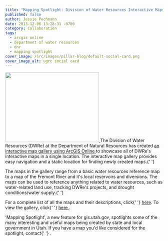 ```yaml
---
title: "Mapping Spotlight: Division of Water Resources Interactive Maps"
published: false
author: Jessie Pechmann
date: 2013-12-06 13:28:31 -0700
category: Collaboration
tags:
  - arcgis online
  - department of water resources
  - dnr
  - mapping spotlight
cover_image: /src/images/pillar-blog/default-social-card.png
cover_image_alt: ugrc social card
---
```



<p>
  <a href="/images/404.png">
    <img src="/images/404.png" alt="" title="DWReGallery" width="300" height="223" class="inline-text-left" />
  </a>
  The Division of Water Resources (DWRe) at the Department of Natural Resources has created <a href="https://utahdnr.maps.arcgis.com/apps/PublicGallery/index.html?appid=85fc79669ffc421787501a7a9185a980&group=05b76e9c026248c3971ebe9da4f864ae">
    an interactive map gallery using ArcGIS Online
  </a> to showcase all of DWRe's interactive maps in a single location. The interactive map gallery provides easy navigation
  and a static location for finding newly created maps.{' '}
</p>
<p>
  The maps in the gallery range from a basic water resources reference map to a map of the Fremont River and it's local
  reservoirs and diversions. The maps can be used to reference anything related to water resources, such as
  water-related land use, tracking DWRe's projects, and drought conditions/water supply.{' '}
</p>
<p>
  For a complete list of all the maps and their descriptions, click{' '}
  <a href="https://docs.google.com/a/utah.gov/document/d/1IQhoxOXuF7wtxF1xBoPCswS1brTJ8rlGkYzTnLRg67c/edit">here</a>. To
  view the gallery, click{' '}
  <a href="https://utahdnr.maps.arcgis.com/apps/PublicGallery/index.html?appid=85fc79669ffc421787501a7a9185a980&group=05b76e9c026248c3971ebe9da4f864ae">
    here
  </a>
  .
</p>
<p>
  ‘Mapping Spotlight’, a new feature for gis.utah.gov, spotlights some of the many interesting and useful maps being
  created by state and local government in Utah. If you have a map you'd like considered for the spotlight, contact{' '}
  <Contacts subject={frontmatter.title} contactKey="ugrc" inline />.
</p>
